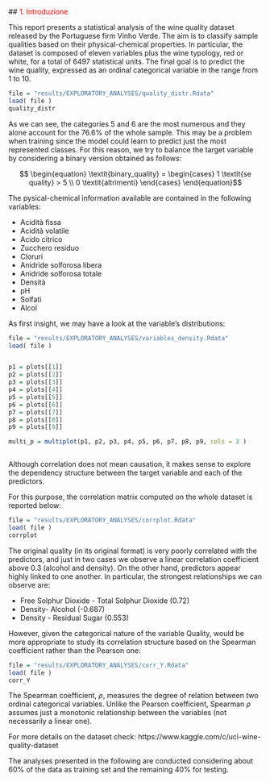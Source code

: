 ##<a name="1_Introduzione" style="pointer-events: none; cursor: default;" ><font color="red"> 1. Introduzione </font></a>


This report presents a statistical analysis of the wine quality dataset released by the Portuguese firm Vinho Verde. The aim is to classify sample qualities based on their physical-chemical properties.
In particular, the dataset is composed of eleven variables plus the wine typology, red or white, for a total of 6497 statistical units. 
The final goal is to predict the wine quality, expressed as an ordinal categorical variable in the range from 1 to 10.



```r
file = "results/EXPLORATORY_ANALYSES/quality_distr.Rdata"
load( file )
quality_distr
```

As we can see, the categories 5 and 6 are the most numerous and they alone account for the 76.6% of the whole sample.  This may be a problem when training since the model could learn to predict just the most represented classes.
For this reason, we try to balance the target variable by considering a binary version obtained as follows: 

$$ \begin{equation}
  \textit{binary_quality} = 
  \begin{cases}
   1 \textit{se quality} > 5  \\ 0  \textit{altrimenti}
   \end{cases}
\end{equation}$$


The pysical-chemical information available are contained in the following variables:

* Acidità fissa 
* Acidità volatile
* Acido citrico
* Zucchero residuo
* Cloruri
* Anidride solforosa libera
* Anidride solforosa totale
* Densità
* pH
* Solfati
* Alcol

As first insight, we may have a look at the variable's distributions:

```r
file = "results/EXPLORATORY_ANALYSES/variables_density.Rdata"
load( file )


p1 = plots[[1]]
p2 = plots[[2]]
p3 = plots[[3]]
p4 = plots[[4]]
p5 = plots[[5]]
p6 = plots[[6]]
p7 = plots[[7]]
p8 = plots[[8]]
p9 = plots[[9]]

multi_p = multiplot(p1, p2, p3, p4, p5, p6, p7, p8, p9, cols = 3 )



```

Although correlation does not mean causation, it makes sense to explore the dependency structure between the target variable and each of the predictors.

For this purpose, the correlation matrix computed on the whole dataset is reported below:

```r
file = "results/EXPLORATORY_ANALYSES/corrplot.Rdata"
load( file )
corrplot
```

The original quality (in its original format) is very poorly correlated with the predictors, and just in two cases we observe a linear correlation coefficient above 0.3 (alcohol and density).
On the other hand,  predictors appear highly linked to one another. In particular, the strongest relationships we can observe are:

* Free Solphur Dioxide - Total Solphur Dioxide (0.72)
* Density- Alcohol (-0.687)
* Density - Residual Sugar (0.553)

However, given the categorical nature of the variable Quality, would be more appropriate to study its correlation structure based on the Spearman coefficient rather than the Pearson one:

```r
file = "results/EXPLORATORY_ANALYSES/corr_Y.Rdata"
load( file )
corr_Y
```

The Spearman coefficient, $\rho$, measures the degree of relation between two ordinal categorical variables.
Unlike the Pearson coefficient, Spearman $\rho$ assumes just a monotonic relationship between the variables (not necessarily a linear one).



For more details on the dataset check:
https://www.kaggle.com/c/uci-wine-quality-dataset


The analyses presented in the following are conducted considering about 60% of the data as training set and the remaining 40% for testing.

